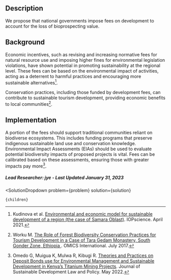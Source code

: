 

## Description

We propose that national governments impose fees on development to account for the loss of bioprospecting value.

## Background

Economic incentives, such as revising and increasing normative fees for natural resource use and imposing higher fines for environmental legislation violations, have shown potential in promoting sustainability at the regional level. These fees can be based on the environmental impact of activities, acting as a deterrent to harmful practices and encouraging more sustainable alternatives[^"3"].

Conservation practices, including those funded by development fees, can contribute to sustainable tourism development, providing economic benefits to local communities[^"4"].


## Implementation

A portion of the fees should support traditional communities reliant on biodiverse ecosystems. This includes funding programs that preserve indigenous sustainable land use and conservation knowledge. Environmental Impact Assessments (EIAs) should be used to evaluate potential biodiversity impacts of proposed projects is vital. Fees can be calibrated based on these assessments, ensuring those with greater impacts pay more[^"5"]. 

##### Lead Researcher: jye - Last Updated January 31, 2023

[^"1"]:  [Partnerships for value-added through bioprospecting](https://www.sciencedirect.com/science/article/pii/S0160791X98000293). 
[^"2"]:  [Handbook for Nature-related Financial Risks: Key concepts and a framework for identification](https://www.cisl.cam.ac.uk/resources/sustainable-finance-publications/handbook-nature-related-financial-risks). Cambridge Institute for Sustainability Leadership. Accessed January 2024. 
[^"3"]: Kudinova et al.  [Environmental and economic model for sustainable development of a region (the case of Samara Oblast)](https://iopscience.iop.org/article/10.1088/1755-1315/818/1/012026). IOPscience. April 2021. 
[^"4"]: Worku M.   [The Role of Forest Biodiversity Conservation Practices for Tourism Development in a Case of Tara Gedam Monastery, South Gonder Zone, Ethiopia ](https://dx.doi.org/10.4172/2157-7625.1000231). OMICS International. July 2017. 
[^"5"]: Omedo G, Muigua K, Mulwa R, Kibugi R.  [Theories and Practices on Deposit Bonds use for Environmental Management and Sustainable Development in Kenya’s Titanium Mining Projects](https://www.ajol.info/index.php/jsdlp/article/view/229864). Journal of Sustainable Development Law and Policy. May 2022.

  <SolutionDropdown 
    problem={problem} 
    solution={solution}
  >
    {children}
  </SolutionDropdown>